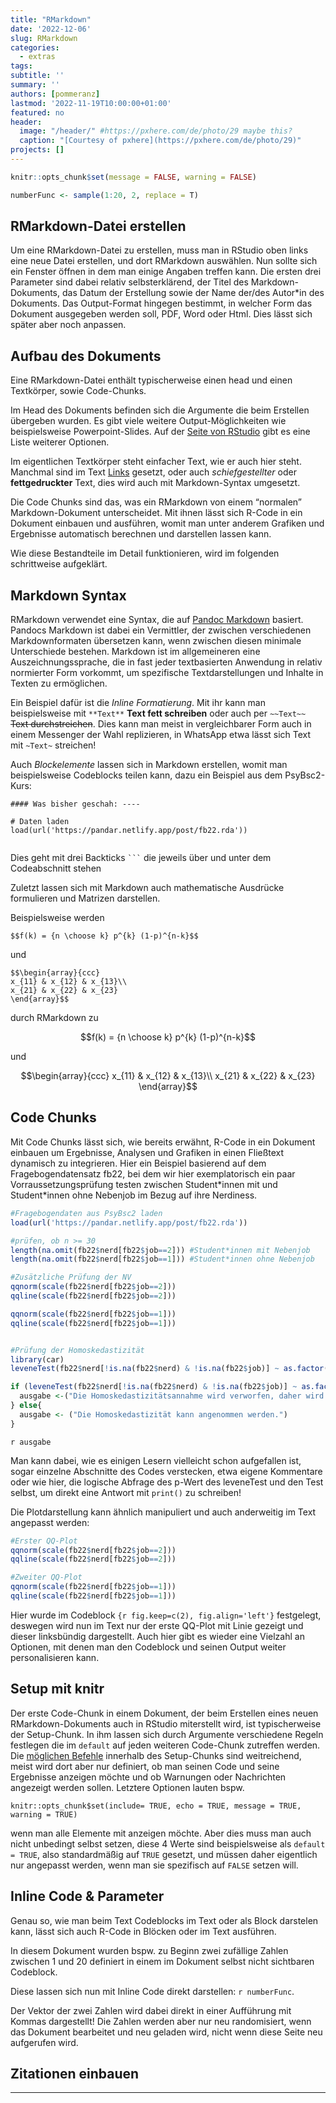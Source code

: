 ```yaml
---
title: "RMarkdown"
date: '2022-12-06'
slug: RMarkdown
categories:
  - extras
tags:
subtitle: ''
summary: ''
authors: [pommeranz]
lastmod: '2022-11-19T10:00:00+01:00'
featured: no
header:
  image: "/header/" #https://pxhere.com/de/photo/29 maybe this?
  caption: "[Courtesy of pxhere](https://pxhere.com/de/photo/29)"
projects: []
---
```


```r
knitr::opts_chunk$set(message = FALSE, warning = FALSE)
```

```r

numberFunc <- sample(1:20, 2, replace = T)
```
## RMarkdown-Datei erstellen
Um eine RMarkdown-Datei zu erstellen, muss man in RStudio oben links eine neue Datei erstellen, und dort RMarkdown auswählen. Nun sollte sich ein Fenster öffnen in dem man einige Angaben treffen kann. Die ersten drei Parameter sind dabei relativ selbsterklärend, der Titel des Markdown-Dokuments, das Datum der Erstellung sowie der Name der/des Autor*in des Dokuments. Das Output-Format hingegen bestimmt, in welcher Form das Dokument ausgegeben werden soll, PDF, Word oder Html. Dies lässt sich später aber noch anpassen.

<!-- Hier Bild einfügen -->



## Aufbau des Dokuments
Eine RMarkdown-Datei enthält typischerweise einen head und einen Textkörper, sowie Code-Chunks.

Im Head des Dokuments befinden sich die Argumente die beim Erstellen übergeben wurden. Es gibt viele weitere Output-Möglichkeiten wie beispielsweise Powerpoint-Slides. Auf der [Seite von RStudio](https://rmarkdown.rstudio.com/lesson-9.html) gibt es eine Liste weiterer Optionen.

Im eigentlichen Textkörper steht einfacher Text, wie er auch hier steht. Manchmal sind im Text [Links]() gesetzt, oder auch *schiefgestellter* oder **fettgedruckter** Text, dies wird auch mit Markdown-Syntax umgesetzt.

Die Code Chunks sind das, was ein RMarkdown von einem "normalen" Markdown-Dokument unterscheidet. Mit ihnen lässt sich R-Code in ein Dokument einbauen und ausführen, womit man unter anderem Grafiken und Ergebnisse automatisch berechnen und darstellen lassen kann.

Wie diese Bestandteile im Detail funktionieren, wird im folgenden schrittweise aufgeklärt.


## Markdown Syntax
RMarkdown verwendet eine Syntax, die auf [Pandoc Markdown](https://pandoc.org/MANUAL.html#pandocs-markdown) basiert. Pandocs Markdown ist dabei ein Vermittler, der zwischen verschiedenen Markdownformaten übersetzen kann, wenn zwischen diesen minimale Unterschiede bestehen. Markdown ist im allgemeineren eine Auszeichnungssprache, die in fast jeder textbasierten Anwendung in relativ normierter Form vorkommt, um spezifische Textdarstellungen und Inhalte in Texten zu ermöglichen. 

Ein Beispiel dafür ist die *Inline Formatierung*. Mit ihr kann man beispielsweise mit  `**Text**`  **Text fett schreiben** oder auch per  `~~Text~~`  ~~Text durchstreichen~~. Dies kann man meist in vergleichbarer Form auch in einem Messenger der Wahl replizieren, in WhatsApp etwa lässt sich Text mit `~Text~` streichen!

Auch *Blockelemente* lassen sich in Markdown erstellen, womit man beispielsweise Codeblocks teilen kann, dazu ein Beispiel aus dem PsyBsc2-Kurs:

```
#### Was bisher geschah: ----

# Daten laden
load(url('https://pandar.netlify.app/post/fb22.rda'))  


```

Dies geht mit drei Backticks ` ``` ` die jeweils über und unter dem Codeabschnitt stehen

Zuletzt lassen sich mit Markdown auch mathematische Ausdrücke formulieren und Matrizen darstellen.

Beispielsweise  werden 
```
$$f(k) = {n \choose k} p^{k} (1-p)^{n-k}$$
```
und
```
$$\begin{array}{ccc}
x_{11} & x_{12} & x_{13}\\
x_{21} & x_{22} & x_{23}
\end{array}$$
```
durch RMarkdown zu

$$f(k) = {n \choose k} p^{k} (1-p)^{n-k}$$

und

$$\begin{array}{ccc}
x_{11} & x_{12} & x_{13}\\
x_{21} & x_{22} & x_{23}
\end{array}$$

## Code Chunks
Mit Code Chunks lässt sich, wie bereits erwähnt, R-Code in ein Dokument einbauen um Ergebnisse, Analysen und Grafiken in einen Fließtext dynamisch zu integrieren. Hier ein Beispiel basierend auf dem Fragebogendatensatz fb22, bei dem wir hier exemplatorisch ein paar Vorraussetzungsprüfung testen zwischen Student\*innen mit und Student\*innen ohne Nebenjob im Bezug auf ihre Nerdiness.

```r
#Fragebogendaten aus PsyBsc2 laden
load(url('https://pandar.netlify.app/post/fb22.rda'))

#prüfen, ob n >= 30
length(na.omit(fb22$nerd[fb22$job==2])) #Student*innen mit Nebenjob
length(na.omit(fb22$nerd[fb22$job==1])) #Student*innen ohne Nebenjob

#Zusätzliche Prüfung der NV
qqnorm(scale(fb22$nerd[fb22$job==2]))
qqline(scale(fb22$nerd[fb22$job==2]))

qqnorm(scale(fb22$nerd[fb22$job==1]))
qqline(scale(fb22$nerd[fb22$job==1]))


#Prüfung der Homoskedastizität
library(car)
leveneTest(fb22$nerd[!is.na(fb22$nerd) & !is.na(fb22$job)] ~ as.factor(fb22$job[!is.na(fb22$nerd) & !is.na(fb22$job)]))

if (leveneTest(fb22$nerd[!is.na(fb22$nerd) & !is.na(fb22$job)] ~ as.factor(fb22$job[!is.na(fb22$nerd) & !is.na(fb22$job)]))[1,3] < 0.05){
  ausgabe <-("Die Homoskedastizitätsannahme wird verworfen, daher wird eine Welch-Korrektur genutzt.")
} else{
  ausgabe <- ("Die Homoskedastizität kann angenommen werden.")
}


```

`r ausgabe`

Man kann dabei, wie es einigen Lesern vielleicht schon aufgefallen ist, sogar einzelne Abschnitte des Codes verstecken, etwa eigene Kommentare oder wie hier, die logische Abfrage des p-Wert des leveneTest und den Test selbst, um direkt eine Antwort mit `print()` zu schreiben!

Die Plotdarstellung kann ähnlich manipuliert und auch anderweitig im Text angepasst werden:

```r
#Erster QQ-Plot
qqnorm(scale(fb22$nerd[fb22$job==2]))
qqline(scale(fb22$nerd[fb22$job==2]))

#Zweiter QQ-Plot
qqnorm(scale(fb22$nerd[fb22$job==1]))
qqline(scale(fb22$nerd[fb22$job==1]))
```

Hier wurde im Codeblock `{r fig.keep=c(2), fig.align='left'}` festgelegt, deswegen wird nun im Text nur der erste QQ-Plot mit Linie gezeigt und dieser linksbündig dargestellt. Auch hier gibt es wieder eine Vielzahl an Optionen, mit denen man den Codeblock und seinen Output weiter personalisieren kann.

## Setup mit knitr
Der erste Code-Chunk in einem Dokument, der beim Erstellen eines neuen RMarkdown-Dokuments auch in RStudio miterstellt wird, ist typischerweise der Setup-Chunk. In ihm lassen sich durch Argumente verschiedene Regeln festlegen die im `default` auf jeden weiteren Code-Chunk zutreffen werden. Die [möglichen Befehle](https://www.rstudio.com/wp-content/uploads/2015/03/rmarkdown-reference.pdf?_ga=2.102259713.1013981012.1677056319-671987487.1666819594) innerhalb des Setup-Chunks sind weitreichend, meist wird dort aber nur definiert, ob man seinen Code und seine Ergebnisse anzeigen möchte und ob Warnungen oder Nachrichten angezeigt werden sollen. Letztere Optionen lauten bspw.

```
knitr::opts_chunk$set(include= TRUE, echo = TRUE, message = TRUE, warning = TRUE)
```

wenn man alle Elemente mit anzeigen möchte. Aber dies muss man auch nicht unbedingt selbst setzen, diese 4 Werte sind beispielsweise als `default = TRUE`, also standardmäßig auf `TRUE` gesetzt, und müssen daher eigentlich nur angepasst werden, wenn man sie spezifisch auf `FALSE` setzen will.


## Inline Code & Parameter
Genau so, wie man beim Text Codeblocks im Text oder als Block darstelen kann, lässt sich auch R-Code in Blöcken oder im Text ausführen.

In diesem Dokument wurden bspw. zu Beginn zwei zufällige Zahlen zwischen 1 und 20 definiert in einem im Dokument selbst nicht sichtbaren Codeblock.

Diese lassen sich nun mit Inline Code direkt darstellen: `r numberFunc`.

Der Vektor der zwei Zahlen wird dabei direkt in einer Aufführung mit Kommas dargestellt! Die Zahlen werden aber nur neu randomisiert, wenn das Dokument bearbeitet und neu geladen wird, nicht wenn diese Seite neu aufgerufen wird.


## Zitationen einbauen



***
